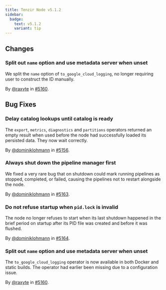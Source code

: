 ```yaml
---
title: Tenzir Node v5.1.2
sidebar:
  badge:
    text: v5.1.2
    variant: tip
---
```


## Changes

### Split out `name` option and use metadata server when unset

We split the `name` option of `to_google_cloud_logging`, no longer requiring
user to construct the ID manually.

By [@raxyte](https://github.com/raxyte) in [#5160](https://github.com/tenzir/tenzir/pull/5160).

## Bug Fixes

### Delay catalog lookups until catalog is ready

The `export`, `metrics`, `diagnostics` and `partitions` operators returned an
empty result when used before the node had successfully loaded its persisted
data. They now wait correctly.

By [@dominiklohmann](https://github.com/dominiklohmann) in [#5156](https://github.com/tenzir/tenzir/pull/5156).

### Always shut down the pipeline manager first

We fixed a very rare bug that on shutdown could mark running pipelines as
stopped, completed, or failed, causing the pipelines not to restart alongside
the node.

By [@dominiklohmann](https://github.com/dominiklohmann) in [#5163](https://github.com/tenzir/tenzir/pull/5163).

### Do not refuse startup when `pid.lock` is invalid

The node no longer refuses to start when its last shutdown happened in the brief
period on startup after its PID file was created and before it was flushed.

By [@dominiklohmann](https://github.com/dominiklohmann) in [#5164](https://github.com/tenzir/tenzir/pull/5164).

### Split out `name` option and use metadata server when unset

The `to_google_cloud_logging` operator is now available in both Docker and static
builds. The operator had earlier been missing due to a configuration issue.

By [@raxyte](https://github.com/raxyte) in [#5160](https://github.com/tenzir/tenzir/pull/5160).
